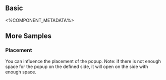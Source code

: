 
## Basic
<Basic />

<%COMPONENT_METADATA%>

## More Samples

### Placement
You can influence the placement of the popup.
Note: if there is not enough space for the popup on the defined side, it will open on the side with enough space.

<Placement />